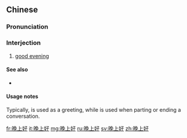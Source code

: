 ==Chinese==
{{zh-forms|type=21}}

===Pronunciation===
{{zh-pron
|m=wǎnshànghǎo,tl2=y
|c=maan5 soeng6 hou2
|cat=intj
}}

===Interjection===
{{zh-interj}}

# [[good evening]]

====See also====
* {{zh-l|晚安}}

====Usage notes====
Typically, {{zh-l|晚上好|tr=wǎnshànghǎo}} is used as a greeting, while {{zh-l|晚安}} is used when parting or ending a conversation.

[[fr:晚上好]]
[[it:晚上好]]
[[mg:晚上好]]
[[ru:晚上好]]
[[sv:晚上好]]
[[zh:晚上好]]